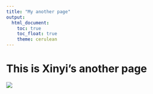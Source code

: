 ```yaml
---
title: "My another page"
output: 
  html_document:
    toc: true
    toc_float: true
    theme: cerulean
---
```


# This is Xinyi's another page

![](image/rev.png)
